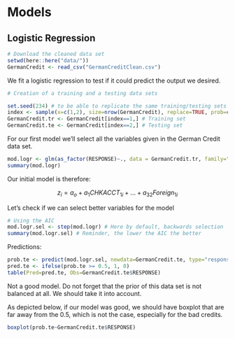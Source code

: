 # Models

## Logistic Regression

```r
# Download the cleaned data set
setwd(here::here("data/"))
GermanCredit <- read_csv("GermanCreditClean.csv")
```

We fit a logistic regression to test if it could predict the output we desired.

```r
# Creation of a training and a testing data sets

set.seed(234) # to be able to replicate the same training/testing sets
index <- sample(x=c(1,2), size=nrow(GermanCredit), replace=TRUE, prob=c(0.75,0.25)) # 1==training set, 2==test set
GermanCredit.tr <- GermanCredit[index==1,] # Training set
GermanCredit.te <- GermanCredit[index==2,] # Testing set
```

For our first model we'll select all the variables given in the German Credit data set.

```r
mod.logr <- glm(as_factor(RESPONSE)~., data = GermanCredit.tr, family="binomial")
summary(mod.logr)
```

Our initial model is therefore:

$$
z_i = a_o + a_1CHKACCT_{1i} + ... + a_{32}Foreign_{1i}
$$

Let's check if we can select better variables for the model

```r
# Using the AIC
mod.logr.sel <- step(mod.logr) # Here by default, backwards selection
summary(mod.logr.sel) # Reminder, the lower the AIC the better
```

Predictions: 

```r
prob.te <- predict(mod.logr.sel, newdata=GermanCredit.te, type="response")
pred.te <- ifelse(prob.te >= 0.5, 1, 0)
table(Pred=pred.te, Obs=GermanCredit.te$RESPONSE)
```

Not a good model. Do not forget that the prior of this data set is not balanced at all. We should take it into account.

As depicted below, if our model was good, we should have boxplot that are far away from the 0.5, which is not the case, especially for the bad credits.

```r
boxplot(prob.te~GermanCredit.te$RESPONSE)
```

